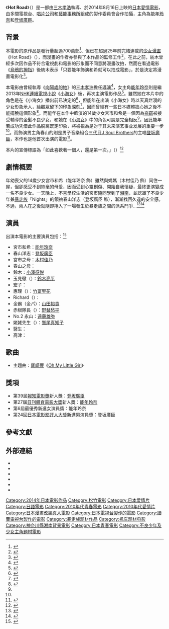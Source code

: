 {{noteTA
|G1=Movie
|G2=Show
|G3=JP
}}
{{Infobox film
| name                          = Hot Road
| original_name = {{lang|ja|ホットロード}}
| image                         = HOT ROAD.jpeg
| cn_image                      = 
| hk_image                      = 
| tw_image                      = 
| caption                       = 
| director       = [[三木孝浩|三木孝浩]]
| producer       = 大角正<br>{{link-ja|城朋子|城朋子}}<br>[[LesPros娛樂|本間憲]]<br>藤門浩之<br>{{link-ja|柏木登|柏木登}}
| writer     = {{link-ja|吉田智子|吉田智子 (脚本家)}}
| screenplay = 
| based on   = 紡木卓
| starring    = [[能年玲奈|能年玲奈]]<br />[[登坂廣臣|登坂廣臣]]<br />[[竹富聖花|竹富聖花]]<br />[[木村佳乃|木村佳乃]]
| music            = mio-sotido
| cinematography   =山田康介
| editing      = {{link-ja|坂東直哉|坂東直哉}}
| studio      = 「Hot Road」製作委員会：<br>[[日本電視台|日本電視台]]<br>[[讀賣電視台|讀賣電視台]]<br>[[LesPros娛樂|LesPros娛樂]]<br>[[VAP|VAP]]<br>[[札幌電視台|札幌電視台]]<br>[[宮城電視台|宮城電視台]]<br>[[靜岡第一電視台|靜岡第一電視台]]<br>[[中京電視台|中京電視台]]<br>[[廣島電視台|廣島電視台]]<br>[[福岡放送|福岡放送]]
| distributor    = [[松竹|松竹]]
| released   = {{flagicon|JPN}} 2014年8月16日<br>{{flagicon|TWN}} 2015年
| runtime   = 119分鐘
| country = {{JPN}}
| language       = [[日本語|日本語]]
| budget    = 
| gross   = 24億[[日圓|日圓]]<ref>{{cite web|title=能年玲奈、次の目標は「体を鍛えてアクション映画に出たい」|url=http://www.oricon.co.jp/news/2046418/full/|publisher=Oricon|accessdate=2015-02-24|archive-date=2015-02-24|archive-url=https://web.archive.org/web/20150224112019/http://www.oricon.co.jp/news/2046418/full/|dead-url=no}}</ref><br><small>（截至2014年12月26日）</small>
| cn_name = 热血之路
| tw_name = 永遠不回頭
| hk_name = Hot Road
}}
《'''Hot Road'''》（{{jp|j=ホットロード|rm=Hotto Rodo|lead=yes}}）是一部由[[三木孝浩|三木孝浩]]執導、於2014年8月16日上映的[[日本|日本]][[愛情電影|愛情電影]]，由多間電視台、[[唱片公司|唱片公司]]和[[藝能事務所|藝能事務所]]組成的製作委員會合作拍攝，主角為[[能年玲奈|能年玲奈]]和[[登坂廣臣|登坂廣臣]]。

== 背景 ==
本電影的原作品是發行量超過700萬部<ref name=hexie>{{cite web|title=漫画改编真人电影「Hot Road」预告片公布 能年玲奈饰演不良少女|url=http://www.hexieshe.com/646045/|publisher=和邪社|accessdate=2014-06-14|date=2014-05-30|archive-date=2014-06-03|archive-url=https://web.archive.org/web/20140603150905/http://www.hexieshe.com/646045/|dead-url=no}}</ref>、但已在超過25年前完結連載的[[少女漫畫|少女漫畫]]《Hot Road》（{{lang|ja|ホットロード}}），而漫畫的作者{{link-ja|紡木卓|紡木たく}}亦參與了本作品的監修工作<ref>{{Cite web |date=2013-10-17 |url=http://www.huffingtonpost.jp/2013/10/16/nonenrena-movie-hotroad_n_4112147.html |title=「ホットロード」映画化 能年玲奈が万引きで補導される不良少女に |publisher=[[哈芬登郵報|哈芬登郵報]]日本版 |accessdate=2013-11-17 |archive-date=2013-10-23 |archive-url=https://web.archive.org/web/20131023020815/http://www.huffingtonpost.jp/2013/10/16/nonenrena-movie-hotroad_n_4112147.html |dead-url=no }}</ref>。在此之前，紡木曾經多次因作品不符合電視劇和電影的形象而不同意將漫畫改拍，然而在看過電影《[[烏鴉的拇指|烏鴉的拇指]]》後紡木表示「只要能年飾演和希就可以拍成電影」，於是決定將漫畫電影化<ref>{{Cite web|date=2013-10-17|url=http://hochi.yomiuri.co.jp/entertainment/news/20131017-OHT1T00024.htm|title=能年玲奈がヤンキー！「あまちゃん」の次は映画「ホットロード」主演|publisher=スポーツ報知|accessdate=2014-03-19|deadurl=yes|archiveurl=https://web.archive.org/web/20131020204910/http://hochi.yomiuri.co.jp/entertainment/news/20131017-OHT1T00024.htm|archivedate=2013-10-20}}</ref>。

本電影由曾經執導《[[向陽處的她|向陽處的她]]》的[[三木孝浩|三木孝浩]]擔任[[導演|導演]]<ref>{{cite web|title=《热血之路》曝温暖海报 能年玲奈依偎登坂广臣|url=http://www.m1905.com/news/20140526/759146.shtml|publisher=1905电影网|accessdate=2014-06-14|date=2014-05-26|archive-date=2019-10-17|archive-url=https://web.archive.org/web/20191017092225/https://www.1905.com/news/20140526/759146.shtml|dead-url=no}}</ref>，女主角[[能年玲奈|能年玲奈]]則是繼2013年[[NHK|NHK]][[連續電視小說|連續電視小說]]《[[小海女|小海女]]》後，再次主演電影作品<ref name=hochi20131017>{{cite web|title=能年玲奈がヤンキー!「あまちゃん」の次は映画「ホットロード」主演|url=http://hochi.yomiuri.co.jp/entertainment/news/20131017-OHT1T00024.htm|publisher=[[體育報知|體育報知]]|accessdate=2014-06-14|date=2013-10-17|deadurl=yes|archiveurl=https://web.archive.org/web/20131020204910/http://hochi.yomiuri.co.jp/entertainment/news/20131017-OHT1T00024.htm|archivedate=2013-10-20}}</ref>。雖然她在本片中的角色是在《小海女》播出前已決定的<ref>{{cite web|title=能年玲奈に記者あきれる？ 芸能界“ここだけの話”|url=http://dot.asahi.com/ent/showbiz/2013122000026.html|publisher={{link-ja|朝日新聞出版|朝日新聞出版|dot.}}|accessdate=2014-06-14|date=2013-12-20|archive-date=2014-06-14|archive-url=https://web.archive.org/web/20140614162714/http://dot.asahi.com/ent/showbiz/2013122000026.html|dead-url=no}}</ref>，但能年在出演《小海女》時以天真烂漫的少女形象示人，給觀眾留下的印象深刻<ref name=sohu>{{cite web|title=能年玲奈出演不良少女 《小海女》后希望转型|url=http://yule.sohu.com/20140319/n396848931.shtml|publisher=搜狐|accessdate=2014-06-14|date=2014-03-19|archive-date=2016-03-04|archive-url=https://web.archive.org/web/20160304204001/http://yule.sohu.com/20140319/n396848931.shtml|dead-url=no}}</ref>，因而曾經有一些日本媒體擔心她之後不能擺脫這個形象<ref>{{cite web|title=小海女《能年玲奈》最新主演電影《Hot Road》主要角色全公開|url=http://news.gamme.com.tw/709951|publisher=卡卡洛普|accessdate=2014-06-14|date=2014-05-16|archive-date=2014-05-22|archive-url=https://web.archive.org/web/20140522101130/http://news.gamme.com.tw/709951|dead-url=no}}</ref>。而能年在本作中飾演的14歲少女宮市和希是一個因為[[盜竊|盜竊]]被接受輔導的金髮不良少女，和她在《[[小海女|小海女]]》中的角色可說是完全相反<ref name=hexie/>，因此能年若成功凭借此作品脱离既定印象，將被視為是对于其未来演艺事业发展的重要一步<ref name=sohu/>。而飾演男主角春山的則是男子音樂組合[[三代目J_Soul_Brothers|三代目J Soul Brothers]]的主唱[[登坂廣臣|登坂廣臣]]，本作也是他首次出演的電影<ref>{{Cite web |date=2013-10-29 |url=http://www.cinra.net/news/2013/10/29/110000.php |title=能年玲奈主演の映画『ホットロード』、春山役は三代目J Soul Brothersの登坂広臣 |publisher=cinra.net |accessdate=2013-11-17 |archive-date=2013-11-17 |archive-url=https://web.archive.org/web/20131117075053/http://www.cinra.net/news/2013/10/29/110000.php |dead-url=no }}</ref>。

本片的宣傳標語為「如此喜歡著一個人，還是第一次。」（{{lang|ja|こんなに誰かを好きになったのは、初めてだった。}}）<ref>{{cite web|title=こんなに誰かを好きになったのは、初めてだった― 映画『ホットロード』本ポスタービジュアルが公開♪|url=http://cinema.ne.jp/news/news201405263/|publisher=シネマズニュース by SHOCHIKU|accessdate=2014-08-20|date=2014-05-26|archive-date=2014-07-23|archive-url=https://web.archive.org/web/20140723023700/http://cinema.ne.jp/news/news201405263/|dead-url=no}}</ref>

== 劇情概要 ==
年幼喪父的14歲少女宮市和希（能年玲奈 飾）雖然與媽媽（木村佳乃 飾）同住一屋，但卻感受不到絲毫的母愛，因而受到心靈創傷、開始自我懷疑，最終更演變成一名不良少女。一天晚上，不喜學校生活的宮市隨同學到了[[湘南_(日本)|湘南]]，並認識了不良少年兼[[暴走族|暴走族]]「Nights」的領袖春山洋志（登坂廣臣 飾），漸漸找回久違的安全感。不過，兩人在之後就隨即捲入了一場發生於暴走族之間的派系鬥爭…<ref>{{cite web|title=映画『ホットロード』|url=http://www.cinematoday.jp/movie/T0018424|publisher=シネマトゥデイ|accessdate=2014-06-21|archive-url=https://web.archive.org/web/20140521235514/http://www.cinematoday.jp/movie/T0018424|archive-date=2014-05-21|dead-url=yes}}</ref><ref>{{cite web|title=作品情報|url=http://hotroad-movie.jp/information/|publisher=映画「ホットロード」オフィシャルサイト|accessdate=2014-06-21|archive-url=https://web.archive.org/web/20140625075751/http://hotroad-movie.jp/information/|archive-date=2014-06-25|dead-url=yes}}</ref>

== 演員 ==
出演本電影的主要演員包括：<ref>{{cite web|title=能年玲奈主演「ホットロード」、主要キャスト全て発表|url=http://mdpr.jp/cinema/detail/1362020|publisher=モデルプレス|accessdate=2014-06-14|date=2014-05-13|archive-date=2014-07-04|archive-url=https://web.archive.org/web/20140704113723/http://mdpr.jp/cinema/detail/1362020|dead-url=no}}</ref>

* 宮市和希：[[能年玲奈|能年玲奈]]
* 春山洋志：[[登坂廣臣|登坂廣臣]]
* 宮市之母：[[木村佳乃|木村佳乃]]
* 春山之母：{{link-ja|松田美由紀|松田美由紀}}
* 鈴木：[[小澤征悦|小澤征悦]]
* 玉見徹（{{lang|ja|玉見トオル}}）：[[鈴木亮平|鈴木亮平]]
* 宏子：{{link-ja|太田莉菜|太田莉菜}}
* 惠理（{{lang|ja|えり}}）：[[竹富聖花|竹富聖花]]
* Richard（{{lang|ja|リチャード}}）：{{link-ja|落合扶樹|落合モトキ}}
* 金霸（金パ）：[[山田裕貴|山田裕貴]]
* 赤根隊長（{{lang|ja|リーダー赤根}}）：[[野替愁平|野替愁平]]
* No.2 永山：[[遠藤雄弥|遠藤雄弥]]
* 姥姥先生（{{lang|ja|おばさま先生}}）：[[鷲尾真知子|鷲尾真知子]]
* 醫生：{{link-ja|野間口徹|野間口徹}}
* 高津：{{link-ja|利重剛|利重剛}}

== 歌曲 ==
* 主題曲：[[尾崎豐|尾崎豐]]《[[Oh_My_Little_Girl|Oh My Little Girl]]》

== 獎項 ==
*第39屆[[報知電影獎|報知電影獎]]新人獎：[[登坂廣臣|登坂廣臣]]
*第27屆[[日刊體育電影大獎|日刊體育電影大獎]]新人獎：[[能年玲奈|能年玲奈]]
*第6屆{{link-ja|TAMA電影節|TAMA CINEMA FORUM}}最優秀新進女演員獎：能年玲奈
*第24回[[日本電影影評人大獎|日本電影影評人大獎]]新進男演員獎：登坂廣臣

== 參考文獻 ==
{{Reflist}}

== 外部連結 ==
* [https://web.archive.org/web/20140823123910/http://hotroad-movie.jp/ {{lang|ja|『ホットロード』映画公式サイト}}]
* {{Twitter|hotroad_movie|{{lang|ja|『ホットロード』}}}}
* {{Facebook|hotroad.movie|{{lang|ja|『ホットロード』}}}}
* {{youtube|fA4wFjRrw4s|{{lang|ja|『ホットロード』予告編}}}}
* {{youtube|uTvVOFDHAFg|{{lang|ja|『ホットロード』特別映像}}}}
* {{youtube|4gkKMlg78xY|{{lang|ja|『ホットロード』I Love You特別映像}}}}

{{DEFAULTSORT:Hotto Rodo}}

[[Category:2014年日本電影作品|Category:2014年日本電影作品]]
[[Category:松竹電影|Category:松竹電影]]
[[Category:日本爱情片|Category:日本爱情片]]
[[Category:日語電影|Category:日語電影]]
[[Category:2010年代青春電影|Category:2010年代青春電影]]
[[Category:2010年代愛情片|Category:2010年代愛情片]]
[[Category:日本漫畫改編真人電影|Category:日本漫畫改編真人電影]]
[[Category:日本電視台製作的電影|Category:日本電視台製作的電影]]
[[Category:讀賣電視台製作的電影|Category:讀賣電視台製作的電影]]
[[Category:暴走族题材作品|Category:暴走族题材作品]]
[[Category:机车题材电影|Category:机车题材电影]]
[[Category:神奈川縣湘南背景電影|Category:神奈川縣湘南背景電影]]
[[Category:日本青春電影|Category:日本青春電影]]
[[Category:不良少年及少女主角題材電影|Category:不良少年及少女主角題材電影]]
